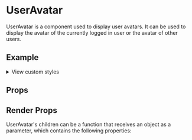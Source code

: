 

<Meta of={UserAvatarStories} />

# UserAvatar

UserAvatar is a component used to display user avatars. It can be used to display the avatar of the currently logged in user or the avatar of other users.

## Example
<Canvas />

<p>
  <details>
    <summary>View custom styles</summary>
    <Source code={StyleCode} />
  </details>
</p>

## Props

<Controls />

## Render Props

UserAvatar's children can be a function that receives an object as a parameter, which contains the following properties:

<ArgTypes of={RenderProps} />
